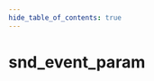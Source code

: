 ```yaml
---
hide_table_of_contents: true
---
```


<!---
!!!!!!
THIS PAGE IS AUTOGENERATED FROM GAME FGD DEFINITIONS!
DO NOT EDIT MANUALLY!
!!!!!!

In order to make edits, you can make an annotation file in /fgd_dump_overrides
-->


# snd_event_param



<Tabs queryString="game">
    
<TabItem value="cs2" label="Counter-Strike 2">
    <CS2Page />
</TabItem>

<TabItem value="steamvr" label="SteamVR Home">
    <STEAMVRPage />
</TabItem>

<TabItem value="dota2" label="Dota 2">
    <DOTA2Page />
</TabItem>

<TabItem value="hla" label="Half-Life: Alyx">
    <HLAPage />
</TabItem>

</Tabs>
